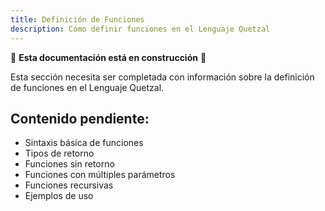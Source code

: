 ```yaml
---
title: Definición de Funciones
description: Cómo definir funciones en el Lenguaje Quetzal
---
```


🚧 **Esta documentación está en construcción** 🚧

Esta sección necesita ser completada con información sobre la definición de funciones en el Lenguaje Quetzal.

## Contenido pendiente:
- Sintaxis básica de funciones
- Tipos de retorno
- Funciones sin retorno
- Funciones con múltiples parámetros
- Funciones recursivas
- Ejemplos de uso
